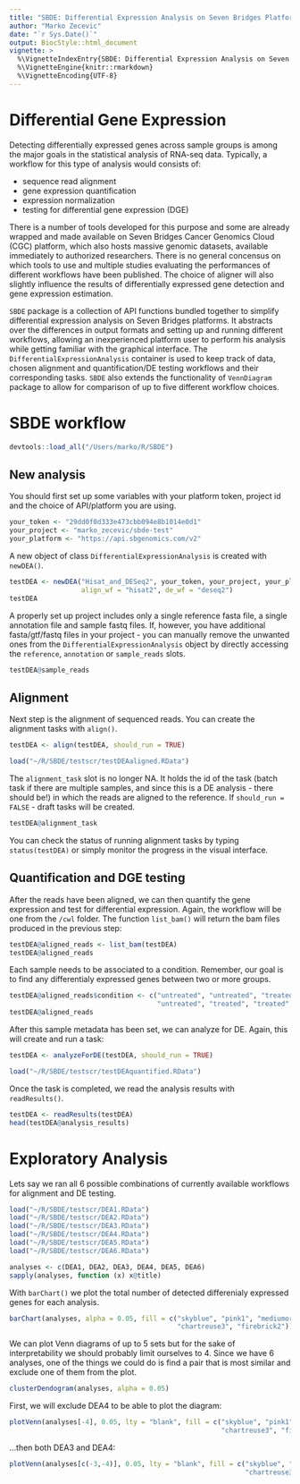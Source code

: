```yaml
---
title: "SBDE: Differential Expression Analysis on Seven Bridges Platform"
author: "Marko Zecevic"
date: "`r Sys.Date()`"
output: BiocStyle::html_document
vignette: >
  %\VignetteIndexEntry{SBDE: Differential Expression Analysis on Seven Bridges Platform}
  %\VignetteEngine{knitr::rmarkdown}
  %\VignetteEncoding{UTF-8}
---
```


# Differential Gene Expression

Detecting differentially expressed genes across sample groups is among the major goals in the statistical analysis of RNA-seq data. Typically, a workflow for this type of analysis would consists of:

- sequence read alignment
- gene expression quantification
- expression normalization
- testing for differential gene expression (DGE)

There is a number of tools developed for this purpose and some are already wrapped and made available on Seven Bridges Cancer Genomics Cloud (CGC) platform, which also hosts massive genomic datasets, available immediately to authorized researchers. There is no general concensus on which tools to use and multiple studies evaluating the performances of different workflows have been published. The choice of aligner will also slightly influence the results of differentially expressed gene detection and gene expression estimation.

`SBDE` package is a collection of API functions bundled together to simplify differential expression analysis on Seven Bridges platforms. It abstracts over the differences in output formats and setting up and running different workflows, allowing an inexperienced platform user to perform his analysis while getting familiar with the graphical interface. The `DifferentialExpressionAnalysis` container is used to keep track of data, chosen alignment and quantification/DE testing workflows and their corresponding tasks. `SBDE` also extends the functionality of `VennDiagram` package to allow for comparison of up to five different workflow choices.

# SBDE workflow

```r
devtools::load_all("/Users/marko/R/SBDE")
```

## New analysis

You should first set up some variables with your platform token, project id and the choice of API/platform you are using.

```r
your_token <- "29dd0f0d333e473cbb094e8b1014e0d1"
your_project <- "marko_zecevic/sbde-test"
your_platform <- "https://api.sbgenomics.com/v2"
```

A new object of class `DifferentialExpressionAnalysis` is created with `newDEA()`.

```r
testDEA <- newDEA("Hisat_and_DESeq2", your_token, your_project, your_platform,
                  align_wf = "hisat2", de_wf = "deseq2")
testDEA
```

A properly set up project includes only a single reference fasta file, a single annotation file and sample fastq files. If, however, you have additional fasta/gtf/fastq files in your project - you can manually remove the unwanted ones from the `DifferentialExpressionAnalysis` object by directly accessing the `reference`, `annotation` or `sample_reads` slots.

```r
testDEA@sample_reads
```

## Alignment

Next step is the alignment of sequenced reads. You can create the alignment tasks with `align()`.

```r
testDEA <- align(testDEA, should_run = TRUE)
```
```r
load("~/R/SBDE/testscr/testDEAaligned.RData")
```

The `alignment_task` slot is no longer NA. It holds the id of the task (batch task if there are multiple samples, and since this is a DE analysis - there should be!) in which the reads are aligned to the reference. If `should_run = FALSE` - draft tasks will be created.

```r
testDEA@alignment_task
```

You can check the status of running alignment tasks by typing `status(testDEA)` or simply monitor the progress in the visual interface.

## Quantification and DGE testing

After the reads have been aligned, we can then quantify the gene expression and test for differential expression. Again, the workflow will be one from the `/cwl` folder. The function `list_bam()` will return the bam files produced in the previous step:

```r
testDEA@aligned_reads <- list_bam(testDEA)
testDEA@aligned_reads
```

Each sample needs to be associated to a condition. Remember, our goal is to find any differentialy expressed genes between two or more groups.

```r
testDEA@aligned_reads$condition <- c("untreated", "untreated", "treated", "treated",
                                     "untreated", "treated", "treated", "untreated")
testDEA@aligned_reads
```

After this sample metadata has been set, we can analyze for DE. Again, this will create and run a task:

```r
testDEA <- analyzeForDE(testDEA, should_run = TRUE)
```
```r
load("~/R/SBDE/testscr/testDEAquantified.RData")
```

Once the task is completed, we read the analysis results with `readResults()`.

```r
testDEA <- readResults(testDEA)
head(testDEA@analysis_results)
```

# Exploratory Analysis

Lets say we ran all 6 possible combinations of currently available workflows for alignment and DE testing.

```r
load("~/R/SBDE/testscr/DEA1.RData")
load("~/R/SBDE/testscr/DEA2.RData")
load("~/R/SBDE/testscr/DEA3.RData")
load("~/R/SBDE/testscr/DEA4.RData")
load("~/R/SBDE/testscr/DEA5.RData")
load("~/R/SBDE/testscr/DEA6.RData")
```
```r
analyses <- c(DEA1, DEA2, DEA3, DEA4, DEA5, DEA6)
sapply(analyses, function (x) x@title)
```

With `barChart()` we plot the total number of detected differenialy expressed genes for each analysis.

```r
barChart(analyses, alpha = 0.05, fill = c("skyblue", "pink1", "mediumorchid", "orange",
                                          "chartreuse3", "firebrick2"))
```

We can plot Venn diagrams of up to 5 sets but for the sake of interpretability we should probably limit ourselves to 4. Since we have 6 analyses, one of the things we could do is find a pair that is most similar and exclude one of them from the plot.

```r
clusterDendogram(analyses, alpha = 0.05)
```

First, we will exclude DEA4 to be able to plot the diagram:

```r
plotVenn(analyses[-4], 0.05, lty = "blank", fill = c("skyblue", "pink1", "mediumorchid",
                                                     "chartreuse3", "firebrick2"))
```

...then both DEA3 and DEA4:

```r
plotVenn(analyses[c(-3,-4)], 0.05, lty = "blank", fill = c("skyblue", "pink1",
                                                           "chartreuse3", "firebrick2"))
```
